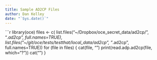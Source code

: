 ```yaml
---
title: Sample AD2CP Files
author: Dan Kelley
date: "`Sys.date()`"
---
```


```r
library(oce)
files <- c(
    list.files("~/Dropbox/oce_secret_data/ad2cp/", "*.ad2cp", full.names=TRUE),
    list.files("~/git/oce/tests/testthat/local_data/ad2cp", "*.ad2cp", full.names=TRUE))
for (file in files)
{
    cat(file, "\n")
    print(read.adp.ad2cp(file, which="?"))
    cat("\n\n")
}

